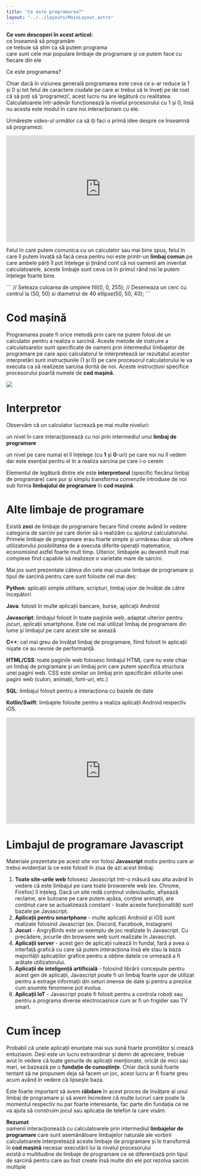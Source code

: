 ```yaml
---
title: "Ce este programarea?"
layout: "../../layouts/MainLayout.astro"
---
```



<Box knowledge> 
    <strong>Ce vom descoperi în acest articol:</strong>
    <br/><Check/>ce înseamnă să programăm
    <br/><Check/>ce trebuie să știm ca să putem programa
    <br/><Check/>care sunt cele mai populare limbaje de programare și ce putem face cu fiecare din ele
</Box>

<h0>Ce este programarea?</h0> 

Chiar dacă în viziunea generală programarea este ceva ce s-ar reduce la 1 și 0 și tot felul de caractere ciudate pe care ar trebui să le înveți pe de rost că să poți să ‘programezi’, acest lucru nu are legătură cu realitatea. Calculatoarele într-adevăr funcționează la nivelul procesorului cu 1 și 0, însă nu acesta este modul în care noi interacționam cu ele.

Urmărește video-ul următor ca să iți faci o primă idee despre ce înseamnă să programezi:

<iframe style="aspect-ratio: 16/9; width:100%" src="https://www.youtube.com/embed/FCMxA3m_Imc" title="What is Programming? | Intro to JS: Drawing &amp; Animation | Computer programming | Khan Academy" frameborder="0" allow="accelerometer; autoplay; clipboard-write; encrypted-media; gyroscope; picture-in-picture; web-share" credentialless allowfullscreen></iframe>

Felul în care putem comunica cu un calculator sau mai bine spus, felul în care îl putem învață să facă ceva pentru noi este printr-un **limbaj comun** pe care ambele părți îl pot înțelege și ținând cont că noi oamenii am inventat calculatoarele, aceste limbaje sunt ceva ce în primul rând noi le putem înțelege foarte bine.

<P5Widget data_height="200">
```
// Seteaza culoarea de umplere
fill(0, 0, 255); 
// Deseneaza un cerc cu centrul la (50, 50) si diametrul de 40
ellipse(50, 50, 40);
```
</P5Widget>

# Cod mașină
Programarea poate fi orice metodă prin care ne putem folosi de un calculator pentru a realiza o sarcină. Aceste metode de instruire a calculatoarelor sunt specificate de oameni prin intermediul limbajelor de programare pe care apoi calculatorul le interpretează iar rezultatul acestor interpretări sunt instrucțiunile (1 și 0) pe care procesorul calculatorului le va executa ca să realizeze sarcina dorită de noi. Aceste instrucțiuni specifice procesorului poartă numele de <strong>cod mașină</strong>.

<img src="../assets/imgs/anim_hi.gif" class="img-box" />

# Interpretor
Observăm că un calculator lucrează pe mai multe niveluri:

<Arrow/>un nivel în care interacționează cu noi prin intermediul unui **limbaj de programare**

<Arrow/>un nivel pe care numai el îl înțelege (cu **1** și **0**-uri) pe care noi nu îl vedem dar este esențial pentru el în a realiza sarcina pe care i-o cerem

Elementul de legătură dintre ele este **interpretorul** (specific fiecărui limbaj de programare) care pur și simplu transforma comenzile introduse de noi sub forma **limbajului de programare** în **cod mașină**.

# Alte limbaje de programare 
Există **zeci** de limbaje de programare fiecare fiind create având în vedere categoria de sarcini pe care dorim să o realizăm cu ajutorul calculatorului. Primele limbaje de programare erau foarte simple și urmăreau doar să ofere utilizatorului posibilitatea de a executa diferite operații matematice, economisind astfel foarte mult timp. Ulterior, limbajele au devenit mult mai complexe find capabile să realizeze o varietate mare de sarcini.

Mai jos sunt prezentate câteva din cele mai uzuale limbaje de programare și tipul de sarcină pentru care sunt folosite cel mai des:

<Arrow/>**Python**: aplicații simple utilitare, scripturi, limbaj ușor de învățat de către începători

<Arrow/>**Java**: folosit în multe aplicații bancare, burse, aplicații Android

<Arrow/>**Javascript**: limbajul folosit în toate paginile web, adaptat ulterior pentru jocuri, aplicații smartphone. Este cel mai utilizat limbaj de programare din lume și limbajul pe care acest site se axează

<Arrow/>**C++**: cel mai greu de învățat limbaj de programare, fiind folosit în aplicații nișate ce au nevoie de performanță.

<Arrow/>**HTML/CSS**: toate paginile web folosesc limbajul HTML care nu este chiar un limbaj de programare și un limbaj prin care putem specifica structura unei pagini web. CSS este similar un limbaj prin specificăm stilurile unei pagini web (culori, animații, font-uri, etc.)

<Arrow/>**SQL**: limbajul folosit pentru a interacționa cu bazele de date

<Arrow/>**Kotlin/Swift**: limbajele folosite pentru a realiza aplicații Android respectiv iOS.

<iframe style="aspect-ratio: 16/9; width:100%" src="https://www.youtube.com/embed/Y_9t3eQFmU4" title="Computer Science Basics: Programming Languages" frameborder="0" allow="accelerometer; autoplay; clipboard-write; encrypted-media; gyroscope; picture-in-picture; web-share" credentialless allowfullscreen></iframe>

# Limbajul de programare Javascript #
Materiale prezentate pe acest site vor folosi **Javascript** motiv pentru care ar trebui evidențiat la ce este folosit în ziua de azi acest limbaj:

1.  **Toate site-urile web** folosesc Javascript într-o măsură sau alta având în vedere că este limbajul pe care toate browserele web (ex. Chrome, Firefox) îl înțeleg. Dacă un site redă conținut video/audio, afișează reclame, are butoane pe care putem apăsa, conține animații, are conținut care se actualizează constant - toate aceste funcționalități sunt bazate pe Javascript.
2.  **Aplicații pentru smartphone** - multe aplicații Android și iOS sunt realizate folosind Javascript (ex. Discord, Facebook, Instagram)
3.  **Jocuri** - AngryBirds este un exemplu de joc realizate în Javascript. Cu precădere, jocurile din browsere web sunt realizate în Javascript.
4.  **Aplicații server** - acest gen de aplicații rulează în fundal, fară a avea o interfață grafică cu care să putem interacționa însă ele stau la baza majorității aplicațiilor grafice pentru a obține datele ce urmează a fi arătate utilizatorului.
5.  **Aplicații de inteligență artificială** - folosind librării concepute pentru acest gen de aplicații, Javascript poate fi un limbaj foarte ușor de utilizat pentru a extrage informații din seturi imense de date și pentru a prezice cum anumite fenomene pot evolua.
6.  **Aplicații IoT** - Javascript poate fi folosit pentru a controla roboți sau pentru a programa diverse electrocasnice cum ar fi un frigider sau TV smart.

# Cum încep
Probabil că unele aplicații enunțate mai sus sună foarte promițător și crează entuziasm. Deși este un lucru extraordinar și demn de apreciere, trebuie avut în vedere că toate genurile de aplicații menționate, oricât de mici sau mari, se bazează pe o <strong>fundație de cunoștințe</strong>. Chiar dacă sună foarte tentant să ne propunem deja să facem un joc, acest lucru ar fi foarte greu acum având în vedere că lipsește baza. 

Este foarte important să avem **răbdare** în acest proces de învățare al unui limbaj de programare și să avem încredere că multe lucruri care poate la momentul respectiv nu par foarte interesante, fac parte din fundația ce ne va ajuta să construim jocul sau aplicația de telefon la care visăm.

<Box attention>
<strong>Rezumat</strong>
<br/><Arrow/>oamenii interacționează cu calculatoarele prin intermediul <strong>limbajelor de programare</strong> care sunt asemănătoare limbajelor naturale ale vorbirii
<br/><Arrow/>calculatoarele interpretează aceste limbaje de programare și le transformă în <strong>cod mașină</strong> necesar executării lui la nivelul procesorului
<br/><Arrow/>există o multitudine de limbaje de programare ce se diferențiază prin tipul de sarcină pentru care au fost create însă multe din ele pot rezolva sarcini multiple
</Box>
